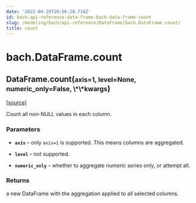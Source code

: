 ```yaml
---
date: '2022-04-29T20:56:28.716Z'
id: bach-api-reference-data-frame-bach-data-frame-count
slug: /modeling/bach/api-reference/DataFrame/bach.DataFrame.count/
title: count
---
```


# bach.DataFrame.count

<div class="method">

<h2 class="signature-class"><span class="additional-name">DataFrame.</span><span class="name">count(</span><small class="parameter-list"><span class="parameter" id="axis">axis=1</span>, <span class="parameter" id="level">level=None</span>, <span class="parameter" id="numeric_only">numeric_only=False</span>, <span class="parameter" id="**">\*\*kwargs</span></small>)</h2>


&#8203;<span class="view-source">[[source]](https://github.com/objectiv/objectiv-analytics/blob/main/bach/bach/dataframe.py)</span>

<div class="content">

Count all non-NULL values in each column.


### Parameters

* **`axis`** – only `axis=1` is supported. This means columns are aggregated.

* **`level`** – not supported.

* **`numeric_only`** – whether to aggregate numeric series only, or attempt all.



### Returns

a new DataFrame with the aggregation applied to all selected columns.



</div>

</div>
